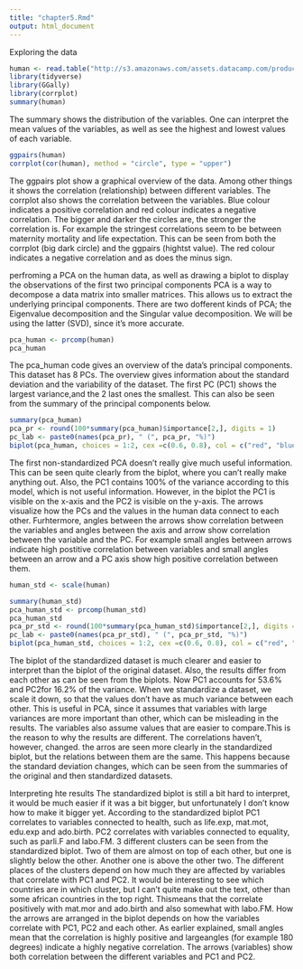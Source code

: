 ```yaml
---
title: "chapter5.Rmd"
output: html_document
---
```

Exploring the data
```r
human <- read.table("http://s3.amazonaws.com/assets.datacamp.com/production/course_2218/datasets/human2.txt", sep = ",", header = TRUE)
library(tidyverse)
library(GGally)
library(corrplot)
summary(human)
```
The summary shows the distribution of the variables. One can interpret the mean values of the variables, as well as see the highest and lowest values of each variable.

```r
ggpairs(human)
corrplot(cor(human), method = "circle", type = "upper")
```
The ggpairs plot show a graphical overview of the data. Among other things it shows the correlation (relationship) between different variables. The corrplot also shows the correlation between the variables. Blue colour indicates a positive correlation and red colour indicates a negative correlation. The bigger and darker the circles are, the stronger the correlation is.
For example the stringest correlations seem to be between maternity mortality and life expectation. This can be seen from both the corrplot (big dark circle) and the ggpairs (hightst value). The red colour indicates a negative correlation and as does the minus sign.

perfroming a PCA on the human data, as well as drawing a biplot to display the observations of the first two principal components
  PCA is a way to decompose a data matrix into smaller matrices. This allows us to extract the underlying principal components. There are two dofferent kinds of PCA; the Eigenvalue decomposition and the Singular value decomposition. We will be using the latter (SVD), since it's more accurate.
```r
pca_human <- prcomp(human)
pca_human
```
The pca_human code gives an overview of the data's principal components. This dataset has 8 PCs. The overview gives information about the standard deviation and the variability of the dataset. The first PC (PC1) shows the largest variance,and the 2 last ones the smallest. This can also be seen from the summary of the principal components below.
```r
summary(pca_human)
pca_pr <- round(100*summary(pca_human)$importance[2,], digits = 1)
pc_lab <- paste0(names(pca_pr), " (", pca_pr, "%)")
biplot(pca_human, choices = 1:2, cex =c(0.6, 0.8), col = c("red", "blue"), xlab =pc_lab[1], ylab = pc_lab[2])
```
The first non-standardized PCA doesn't really give much useful information. This can be seen quite clearly from the biplot, where you can't really make anything out. Also, the PC1 contains 100% of the variance according to this model, which is not useful information. However, in the biplot the PC1 is visible on the x-axis and the PC2 is visible on the y-axis. The arrows visualize how the PCs and the values in the human data connect to each other. Furhtermore, angles between the arrows show correlation between the variables and angles between the axis and arrow show correlation between the variable and the PC. For example small angles between arrows indicate high postitive correlation between variables and small angles between an arrow and a PC axis show high positive correlation between them.
```r
human_std <- scale(human)
```

```r
summary(human_std)
pca_human_std <- prcomp(human_std)
pca_human_std
pca_pr_std <- round(100*summary(pca_human_std)$importance[2,], digits = 1)
pc_lab <- paste0(names(pca_pr_std), " (", pca_pr_std, "%)")
biplot(pca_human_std, choices = 1:2, cex =c(0.6, 0.8), col = c("red", "blue"),xlab =pc_lab[1], ylab = pc_lab[2])
```
The biplot of the standardized dataset is much clearer and easier to interpret than the biplot of the original dataset. Also, the results differ from each other as can be seen from the biplots. Now PC1 accounts for 53.6% and PC2for 16.2% of the variance. When we standardize a dataset, we scale it down, so that the values don't have as much variance between each other. This is useful in PCA, since it assumes that variables with large variances are more important than other, which can be misleading in the results. The variables also assume values that are easier to compare.This is the reason to why the results are different.
  The correlations haven't, however, changed. the arros are seen more clearly in the standardized biplot, but the relations between them are the same. This happens because the standard deviation changes, which can be seen from the summaries of the original and then standardized datasets.


Interpreting hte results
The standardized biplot is still a bit hard to interpret, it would be much easier if it was a bit bigger, but unfortunately I don't know how to make it bigger yet. 
  According to the standardized biplot PC1 correlates to variables connected to health, such as life.exp, mat.mot, edu.exp and ado.birth. PC2 correlates with variables connected to equality, such as parli.F and labo.FM. 
  3 different clusters can be seen from the standardized biplot. Two of them are almost on top of each other, but one is slightly below the other. Another one is above the other two. The different places of the clusters depend on how much they are affected by variables that correlate with PC1 and PC2. It would be interesting to see which countries are in which cluster, but I can't quite make out the text, other than some african countries in the top right. Thismeans that the correlate positively with mat.mor and ado.birth and also somewhat with labo.FM.
  How the arrows are arranged in the biplot depends on how the variables correlate with PC1, PC2 and each other. As earlier explained, small angles mean that the correlation is highly positive and largeangles (for example 180 degrees) indicate a highly negative correlation. The arrows (variables) show both correlation between the different variables and PC1 and PC2.